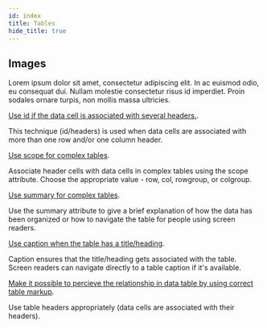 ```yaml
---
id: index
title: Tables
hide_title: true
---
```



<Card icon="🧮">

## Images

Lorem ipsum dolor sit amet, consectetur adipiscing elit. In ac euismod odio, eu consequat dui. Nullam molestie consectetur risus id imperdiet. Proin sodales ornare turpis, non mollis massa ultricies.

</Card>

<CategoryItem id="data-cells-several-headers">

[Use id if the data cell is associated with several headers.](data-cells-several-headers.md).

This technique (id/headers) is used when data cells are associated with more than one row and/or one column header.

</CategoryItem>

</Card>

<CategoryItem id="scope-tables">

[Use scope for complex tables](scope-tables.md).

Associate header cells with data cells in complex tables using the scope attribute. Choose the appropriate value - row, col, rowgroup, or colgroup.

</CategoryItem>

</Card>

<CategoryItem id="summary-tables">

[Use summary for complex tables](summary-tables.md).

Use the summary attribute to give a brief explanation of how the data has been organized or how to navigate the table for people using screen readers.

</CategoryItem>

</Card>

<CategoryItem id="table-title-caption">

[Use caption when the table has a title/heading](table-title-caption.md).

Caption ensures that the title/heading gets associated with the table. Screen readers can navigate directly to a table caption if it's available.

</CategoryItem>

</Card>

<CategoryItem id="table-data-relation">

[Make it possible to percieve the relationship in data table by using correct table markup](table-data-relation.md).

Use table headers appropriately (data cells are associated with their headers).

</CategoryItem>
